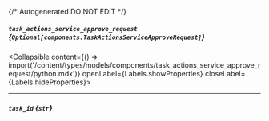 {/* Autogenerated DO NOT EDIT  */}

##### `task_actions_service_approve_request` *{`Optional[components.TaskActionsServiceApproveRequest]`}*
<Collapsible content={() => import('/content/types/models/components/task_actions_service_approve_request/python.mdx')} openLabel={Labels.showProperties} closeLabel={Labels.hideProperties}>
</Collapsible>

---
##### `task_id` *{`str`}*


